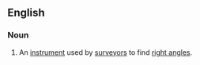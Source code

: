 ==English==

===Noun===
{{en-noun}}

# {{obsolete}} An [[instrument]] used by [[surveyor]]s to find [[right angle]]s.